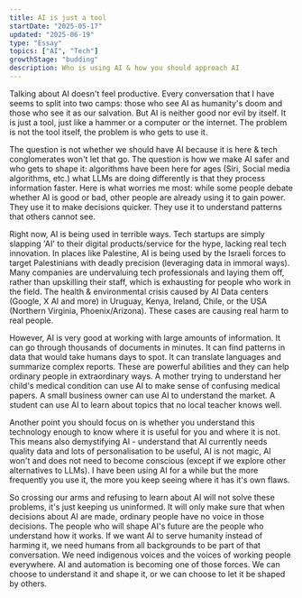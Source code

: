 ```yaml
---
title: AI is just a tool
startDate: "2025-05-17"
updated: "2025-06-19"
type: "Essay"
topics: ["AI", "Tech"]
growthStage: "budding"
description: Who is using AI & how you should approach AI
---
```


Talking about AI doesn't feel productive. Every conversation that I have seems to split into two camps: those who see AI as humanity's 
doom and those who see it as our salvation. But AI is neither good nor evil by itself. It is just a tool, just like a hammer or a 
computer or the internet. The problem is not the tool itself, the problem is who gets to use it.

The question is not whether we should have AI because it is here & tech conglomerates won't let that go. The question is how we make AI 
safer and who gets to shape it: algorithms have been here for ages (Siri, Social media algorithms, etc.) what LLMs are doing differently 
is that they process information faster. Here is what worries me most: while some people debate whether AI is good or bad, other people are 
already using it to gain power. They use it to make decisions quicker. They use it to understand patterns that others cannot see.

Right now, AI is being used in terrible ways. Tech startups are simply slapping 'AI' to their digital products/service for the hype, 
lacking real tech innovation. In places like Palestine, AI is being used by the Israeli forces to target Palestinians with deadly 
precision (leveraging data in immoral ways). Many companies are undervaluing tech professionals and laying them off, rather than upskilling 
their staff, which is exhausting for people who work in the field. The health & environmental crisis caused by AI Data centers (Google, X AI and more) in 
Uruguay, Kenya, Ireland, Chile, or the USA (Northern Virginia, Phoenix/Arizona). These cases are causing real harm to real people.

However, AI is very good at working with large amounts of information. It can go through thousands of documents in minutes. It can find 
patterns in data that would take humans days to spot. It can translate languages and summarize complex reports. These are powerful 
abilities and they can help ordinary people in extraordinary ways. A mother trying to understand her child's medical condition can use 
AI to make sense of confusing medical papers. A small business owner can use AI to understand the market. A student can use AI to learn 
about topics that no local teacher knows well.

Another point you should focus on is whether you understand this technology enough to know where it is useful for you and where it is 
not. This means also demystifying AI - understand that AI currently needs quality data and lots of personalisation to be useful, AI is 
not magic, AI won't and does not need to become conscious (except if we explore other alternatives to LLMs). I have been using AI for 
a while but the more frequently you use it, the more you keep seeing where it has it's own flaws.

So crossing our arms and refusing to learn about AI will not solve these problems, it's just keeping us uninformed. It will only 
make sure that when decisions about AI are made, ordinary people have no voice in those decisions. The people who will shape AI's future 
are the people who understand how it works. If we want AI to serve humanity instead of harming it, we need humans from all backgrounds 
to be part of that conversation. We need indigenous voices and the voices of working people everywhere. AI and automation is becoming 
one of those forces. We can choose to understand it and shape it, or we can choose to let it be shaped by others.
